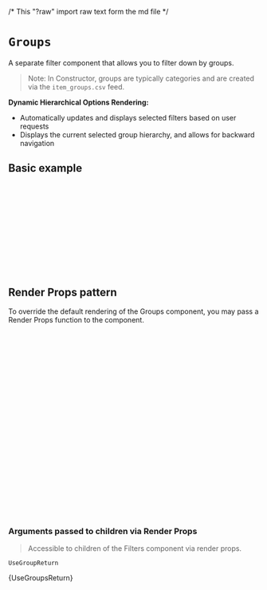 /* This "?raw" import raw text form the md file */

<Meta of={GroupsStories} />

# `Groups`

A separate filter component that allows you to filter down by groups.

> Note: In Constructor, groups are typically categories and are created via the `item_groups.csv` feed.

**Dynamic Hierarchical Options Rendering:**

- Automatically updates and displays selected filters based on user requests
- Displays the current selected group hierarchy, and allows for backward navigation

<Canvas of={GroupsStories.Primary} />

## Basic example

```jsx
import React from 'react';
import { CioPlp, Groups } from '@constructor-io/constructorio-ui-plp';

const apiKey = 'MY_API_KEY';

function MyComponent() {
  return (
    <CioPlp apiKey={MY_API_KEY}>
      <Groups />
    </CioPlp>
  );
}
```

## Render Props pattern

To override the default rendering of the Groups component, you may pass a Render Props function to the component.

```jsx
import { CioPlp, Filters } from '@constructor-io/constructorio-ui-plp'

const apiKey = 'MY_API_KEY';

function MyCustomGroupFilter(props) {
  const {groups, initialNumOptions} = props

  return (
    <>
      {/* CUSTOM_MARKUP_HERE */}
    </>
  );
}

function myApp() {
  ...

  return (
    <CioPlp apiKey={MY_API_KEY}>
      <Groups>
        <MyCustomGroupFilter />
      </Groups>
    </CioPlp>
  )
}
```

### Arguments passed to children via Render Props

> Accessible to children of the Filters component via render props.

`UseGroupReturn`

<Markdown>{UseGroupsReturn}</Markdown>
